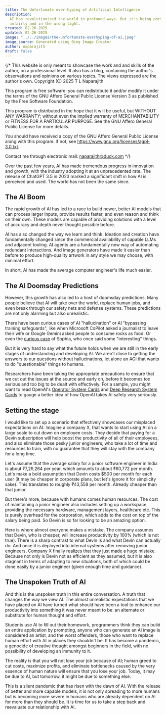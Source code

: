 ```yaml
---
title: The Unfortunate over-hyping of Artificial Intelligence
description:
  AI has revolutionized the world in profound ways. But it's being portrayed
  unfairly and in the wrong light.
created: 02-26-2025
updated: 02-26-2025
image: "../../images/the-unfortunate-overhyping-of-ai.jpeg"
image_source: Generated using Bing Image Creator
author: naparajith
draft: false
---
```


{/* This website is only meant to showcase the work and and skills of the
author, on a professional level. It also has a blog, containing the author's
observations and opinions on various topics. The views expressed are the
author's own. Copyright (C) 2025 T L Naparajith

This program is free software: you can redistribute it and/or modify it under
the terms of the GNU Affero General Public License Version 3 as published by the
Free Software Foundation.

This program is distributed in the hope that it will be useful, but WITHOUT ANY
WARRANTY; without even the implied warranty of MERCHANTABILITY or FITNESS FOR A
PARTICULAR PURPOSE. See the GNU Affero General Public License for more details.

You should have received a copy of the GNU Affero General Public License along
with this program. If not, see <https://www.gnu.org/licenses/agpl-3.0.txt>.

Contact me through electronic mail: <naparajith@duck.com> */}


Over the past few years, AI has made tremendous progress in innovation and
growth, with the industry adopting it at an unprecedented rate. The release of
ChatGPT 3.5 in 2023 marked a significant shift in how AI is perceived and used.
The world has not been the same since.

## The AI Boom

The rapid growth of AI has led to a race to build newer, better AI models that
can process larger inputs, provide results faster, and even reason and think on
their own. These models are capable of providing solutions with a level of
accuracy and depth never thought possible before.

AI has also changed the way we learn and think. Ideation and creation have
fundamentally changed since the commercial availability of capable LLMs and
adjacent tooling. AI agents are a fundamentally new way of automating redundant
interactions. And image generators have made it easier than before to produce
high-quality artwork in any style we may choose, with minimal effort.

In short, AI has made the average computer engineer's life much easier.

## The AI Doomsday Predictions

However, this growth has also led to a host of doomsday predictions. Many people
believe that AI will take over the world, replace human jobs, and even break
through our safety nets and defense systems. These predictions are not only
alarming but also unrealistic.

There have been curious cases of AI "hallucination" or AI "bypassing training
safeguards", like when Microsoft CoPilot asked a journalist to leave their wife
or Google Gemini asked people to consume rocks as food. Or even the
<A href="https://www.businessinsider.com/interview-with-sophia-ai-robot-hanson-said-it-would-destroy-humans-2017-11" target="_blank">curious case</A>
of Sophia, who once said some "interesting" things.

But it is very hard to say what the future holds when we are still in the early
stages of understanding and developing AI. We aren't close to getting the
answers to our questions without hallucinations, let alone an AGI that wants to
do "questionable" things to humans.

Researchers have been taking the appropriate precautions to ensure that we cut
out the issues at the source and early on, before it becomes too serious and too
big to be dealt with effectively. For a sample, you might want to read OpenAI's
<A href="https://openai.com/index/operator-system-card/" target="_blank">Operator System Cards</A>
and <A href="https://openai.com/index/deep-research-system-card/" target="_blank">Deep Research System Cards</A>
to gauge a better idea of how OpenAI takes AI safety very seriously.

## Setting the stage

I would like to set up a scenario that effectively showcases our misplaced
expectations on AI. Imagine a company X, that wants to start using AI on a large
scale to cut down on employee costs. They decide that paying for a Devin
subscription will help boost the productivity of all of their employees, and
also eliminate those pesky junior engineers, who take a lot of time and
resources to train, with no guarantee that they will stay with the company for a
long time.

Let's assume that the average salary for a junior software engineer in India is
about ₹7,29,264 per year, which amounts to about ₹60,772 per month. Let's make a
bold assumption that Devin costs $500 per month for each user (it may be cheaper
in corporate plans, but let's ignore it for simplicity sake). This translates to
roughly ₹43,558 per month. Already cheaper than that junior.

But there's more, because with humans comes human resources. The cost of
maintaining a junior engineer also includes setting up a workspace, providing
the necessary hardware, management layers, healthcare etc. This is purely
overhead for the corporation, which adds to the cost on top of the salary being
paid. So Devin is so far looking to be an amazing option.

Here is where almost everyone makes a mistake. The company assumes that Devin,
who is cheaper, will increase productivity by 100% (which is not true). There is
a sharp contrast to what Devin is and what Devin can actually do. And once it is
deployed into internal systems after removing junior engineers, Company X
finally realizes that they just made a huge mistake. Because not only is Devin
not as efficient as they assumed, but it is also stagnant in terms of adapting
to new situations, both of which could be done easily by a junior engineer
(given enough time and guidance).

## The Unspoken Truth of AI

And this is the unspoken truth in this entire conversation. A truth that changes
the way we view AI. The almost unrealistic expectations that we have placed on
AI have turned what should have been a tool to enhance our productivity into
something it was never meant to be: an alternate or substitute for human thought
and effort.

Students use AI to fill out their homework, programmers think they can build an
entire application by prompting, anyone who can generate an AI image is
considered an artist, and the worst offenders, those who want to replace human
effort with AI in places they shouldn't be. It has become a pandemic, a genocide
of creative thought amongst beginners in the field, with no possibility of
developing an immunity to it.

The reality is that you will not lose your job because of AI; human greed to cut
costs, maximize profits, and eliminate bottlenecks caused by the very essence of
human nature will ensure that you lose your job. Today, it may be due to AI, but
tomorrow, it might be due to something else.

This is a silent pandemic that has risen with the dawn of AI. With the release
of better and more capable models, it is not only spreading to more humans but
is becoming more severe in humans who are already dependent on AI for more than
they should be. It is time for us to take a step back and reevaluate our
relationship with AI.
